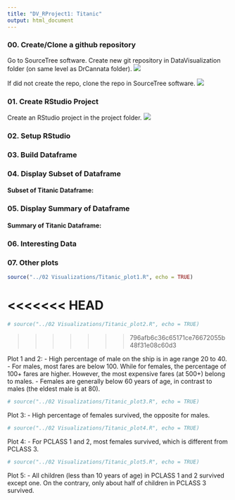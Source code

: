 ```yaml
---
title: "DV_RProject1: Titanic"
output: html_document
---
```


### 00. Create/Clone a github repository
Go to SourceTree software. Create new git repository in DataVisualization folder (on same level as DrCannata folder).
![](./Graphics/creategit00.png)

If did not create the repo, clone the repo in SourceTree software.
![](./Graphics/clonegit00.png)

### 01. Create RStudio Project
Create an RStudio project in the project folder.
![](./Graphics/createproject01.png)



### 02. Setup RStudio 

### 03. Build Dataframe

### 04. Display Subset of Dataframe

#### Subset of Titanic Dataframe:

### 05. Display Summary of Dataframe

#### Summary of Titanic Dataframe:

### 06. Interesting Data

### 07. Other plots
```r
source("../02 Visualizations/Titanic_plot1.R", echo = TRUE)
```

<<<<<<< HEAD
=======
```r
# source("../02 Visualizations/Titanic_plot2.R", echo = TRUE)
```
>>>>>>> 796afb6c36c65171ce76672055b48f31e08c60d3

Plot 1 and 2: 
- High percentage of male on the ship is in age range 20 to 40.
- For males, most fares are below 100. While for females, the percentage of 100+ fares are higher. However, the most expensive fares (at 500+) belong to males.
- Females are generally below 60 years of age, in contrast to males (the eldest male is at 80).


```r
# source("../02 Visualizations/Titanic_plot3.R", echo = TRUE)
```

Plot 3:
- High percentage of females survived, the opposite for males.


```r
# source("../02 Visualizations/Titanic_plot4.R", echo = TRUE)
```

Plot 4:
- For PCLASS 1 and 2, most females survived, which is different from PCLASS 3.


```r
# source("../02 Visualizations/Titanic_plot5.R", echo = TRUE)
```

Plot 5:
- All children (less than 10 years of age) in PCLASS 1 and 2 survived except one. On the contrary, only about half of children in PCLASS 3 survived.

